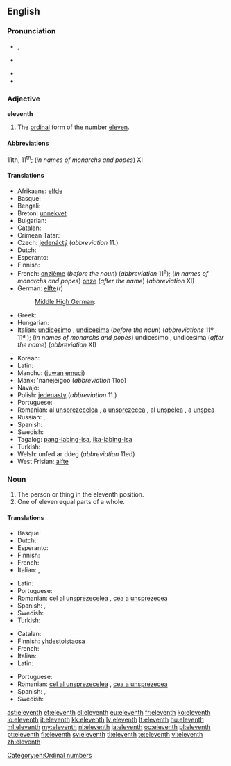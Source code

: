==English==
{{ordinalbox|en|10th|11th|12th|tenth|twelfth|card=eleven}}

===Pronunciation===
* {{a|UK}} {{IPA|/ɪˈlɛv.nθ/}}, {{X-SAMPA|/I"lEv.nT/}}
* {{a|US}} {{IPA|/ɨˈlɛv.nθ/}}
* {{audio|en-us-eleventh.ogg|Audio (US)}}
* {{hyphenation|e|lev|enth}}

===Adjective===
'''eleventh'''

# The [[ordinal]] form of the number [[eleven]].

====Abbreviations====
11th, 11<sup>th</sup>; (''in names of monarchs and popes'') XI

====Translations====
{{trans-top|ordinal form of eleven}}
* Afrikaans: [[elfde]]
* Basque: {{t|eu|hamaikagarren|xs=Basque}}
* Bengali: {{t|bn|একাদশ}}
* Breton: [[unnekvet]]
* Bulgarian: {{t+|bg|единадесет}}
* Catalan: {{t+|ca|onzè|m}}
* Crimean Tatar: {{tø|crh|on birinci}}
* Czech: [[jedenáctý]] (''abbreviation'' 11.)
* Dutch: {{t+|nl|elfde}}
* Esperanto: {{t-|eo|dekunua|xs=Esperanto}}
* Finnish: {{t+|fi|yhdestoista}}
* French: [[onzième]] (''before the noun'') (''abbreviation'' 11<sup>e</sup>); (''in names of monarchs and popes'') [[onze]] (''after the name'') (''abbreviation'' XI)
* German: [[elfte]](r)
*: [[Middle High German]]: {{tø|gmh|eilfte}}
* Greek: {{t+|el|ενδέκατος||tr=endékatos}}
* Hungarian: {{t+|hu|tizenegyedik}}
* Italian: [[undicesimo]] {{m}}, [[undicesima]] {{f}} (''before the noun'') (''abbreviations'' 11º {{m}}, 11ª {{f}}); (''in names of monarchs and popes'') undicesimo {{m}}, undicesima {{f}} (''after the name'') (''abbreviation'' XI)
{{trans-mid}}
* Korean: {{t+|ko|열한째|tr=yeolhanjjae|sc=Hang}}
* Latin: {{t-|la|undecimus}}
* Manchu: ([[juwan]] [[emuci]])
* Manx: 'nanejeigoo (''abbreviation'' 11oo)
* Navajo: {{tø|nv|łaʼtsʼáadah góneʼ}}
* Polish: [[jedenasty]] (''abbreviation'' 11.)
* Portuguese: {{t+|pt|décimo primeiro}}
* Romanian: al [[unsprezecelea]] {{m}}, a [[unsprezecea]] {{f}}, al [[unșpelea]] {{qualifier|m, informal}}, a [[unșpea]] {{qualifier|f, informal}}
* Russian: {{t|ru|одиннадцатый|tr=odínnadcatyj|sc=Cyrl}}, {{qualifier|abbreviation}} {{t|ru|11-ый|sc=Cyrl}}
* Spanish: {{t+|es|undécimo}}
* Swedish: {{t+|sv|elfte}}
* Tagalog: [[pang-labing-isa]], [[ika-labing-isa]]
* Turkish: {{t-|tr|on birinci}}
* Welsh: unfed ar ddeg (''abbreviation'' 11ed)
* West Frisian: [[alfte]]
{{trans-bottom}}

===Noun===
{{en-noun}}

# The person or thing in the eleventh position.
# One of eleven equal parts of a whole.

====Translations====
{{trans-top|something in the eleventh position}}
* Basque: {{t|eu|hamaikagarren|xs=Basque}}
* Dutch: {{t+|nl|elfde}}
* Esperanto: {{t-|eo|dekunua|xs=Esperanto}}
* Finnish: {{t+|fi|yhdestoista}}
* French: {{t+|fr|onzième|m|f}}
* Italian: {{t+|it|undicesimo|m}}, {{t-|it|undicesima|f}}
{{trans-mid}}
* Latin: {{t-|la|undecimus}}
* Portuguese: {{t+|pt|undécimo|m}}
* Romanian: [[cel al unsprezecelea]] {{m}}, [[cea a unsprezecea]] {{f}}
* Spanish: {{t+|es|undécimo|m}},  {{t-|es|undécima|f}}
* Swedish: {{t+|sv|elfte}}
* Turkish: {{t|tr|on birinci}}
{{trans-bottom}}

{{trans-top|one of eleven equal parts of a whole}}
* Catalan: {{t+|ca|onzè|m}}
* Finnish: [[yhdestoistaosa]]
* French: {{t+|fr|onzième|m}}
* Italian: {{t+|it|undicesimo|m}}
* Latin: {{t|la|undecimum|n}}
{{trans-mid}}
* Portuguese: {{t+|pt|undécimo|m}}
* Romanian: [[cel al unsprezecelea]] {{m}}, [[cea a unsprezecea]] {{f}}
* Spanish: {{t|es|undécimo|m}}, {{t|es|onceavo|m}}
* Swedish: {{t+|sv|elftedel}}
{{trans-bottom}}

[[Category:en:Ordinal numbers]]

[[ast:eleventh]]
[[et:eleventh]]
[[el:eleventh]]
[[eu:eleventh]]
[[fr:eleventh]]
[[ko:eleventh]]
[[io:eleventh]]
[[it:eleventh]]
[[kk:eleventh]]
[[lv:eleventh]]
[[lt:eleventh]]
[[hu:eleventh]]
[[ml:eleventh]]
[[my:eleventh]]
[[nl:eleventh]]
[[ja:eleventh]]
[[oc:eleventh]]
[[pl:eleventh]]
[[pt:eleventh]]
[[fi:eleventh]]
[[sv:eleventh]]
[[tl:eleventh]]
[[te:eleventh]]
[[vi:eleventh]]
[[zh:eleventh]]